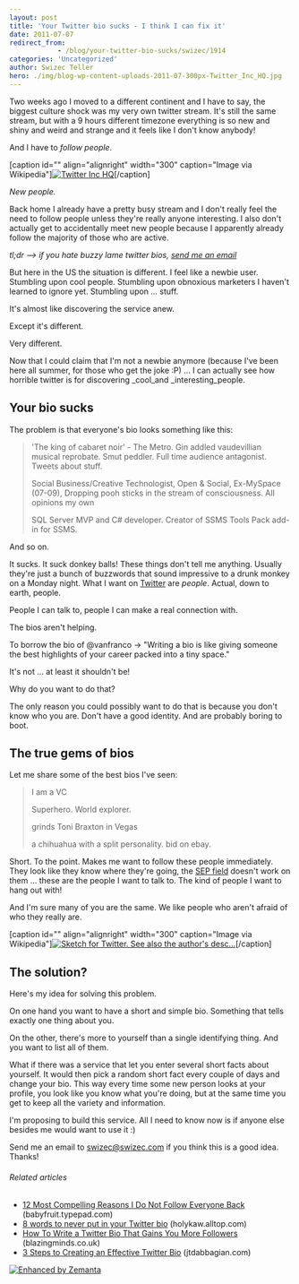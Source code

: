 ```yaml
---
layout: post
title: 'Your Twitter bio sucks - I think I can fix it'
date: 2011-07-07
redirect_from: 
            - /blog/your-twitter-bio-sucks/swizec/1914
categories: 'Uncategorized'
author: Swizec Teller
hero: ./img/blog-wp-content-uploads-2011-07-300px-Twitter_Inc_HQ.jpg
---
```

Two weeks ago I moved to a different continent and I have to say, the biggest culture shock was my very own twitter stream. It's still the same stream, but with a 9 hours different timezone everything is so new and shiny and weird and strange and it feels like I don't know anybody!



And I have to _follow people_.



\[caption id="" align="alignright" width="300" caption="Image via Wikipedia"][![Twitter Inc HQ](./img/blog-wp-content-uploads-2011-07-300px-Twitter_Inc_HQ.jpg "Twitter Inc HQ")](http://commons.wikipedia.org/wiki/File:Twitter_Inc_HQ.jpg)\[/caption]



_New people._



Back home I already have a pretty busy stream and I don't really feel the need to follow people unless they're really anyone interesting. I also don't actually get to accidentally meet new people because I apparently already follow the majority of those who are active.



_tl;dr --> if you hate buzzy lame twitter bios, [send me an email](<mailto:swizec@swizec.com?subject=long bios suck!>)_



But here in the US the situation is different. I feel like a newbie user. Stumbling upon cool people. Stumbling upon obnoxious marketers I haven't learned to ignore yet. Stumbling upon ... stuff.



<!--more-->

It's almost like discovering the service anew.



Except it's different.



Very different.



Now that I could claim that I'm not a newbie anymore (because I've been here all summer, for those who get the joke :P) ... I can actually see how horrible twitter is for discovering _cool_and _interesting_people.

## Your bio sucks

The problem is that everyone's bio looks something like this:

> 'The king of cabaret noir' - The Metro. Gin addled vaudevillian musical reprobate. Smut peddler. Full time audience antagonist. Tweets about stuff.
>
>
>
> Social Business/Creative Technologist, Open & Social, Ex-MySpace (07-09), Dropping pooh sticks in the stream of consciousness. All opinions my own
>
>
>
> SQL Server MVP and C# developer. Creator of SSMS Tools Pack add-in for SSMS.

And so on.



It sucks. It suck donkey balls! These things don't tell me anything. Usually they're just a bunch of buzzwords that sound impressive to a drunk monkey on a Monday night. What I want on [Twitter](http://twitter.com "Twitter") are _people_. Actual, down to earth, people.



People I can talk to, people I can make a real connection with.



The bios aren't helping.



To borrow the bio of @vanfranco -> "Writing a bio is like giving someone the best highlights of your career packed into a tiny space."



It's not ... at least it shouldn't be!



Why do you want to do that?



The only reason you could possibly want to do that is because you don't know who you are. Don't have a good identity. And are probably boring to boot.

## The true gems of bios

Let me share some of the best bios I've seen:

> I am a VC
>
>
>
> Superhero. World explorer.
>
>
>
> grinds Toni Braxton in Vegas
>
>
>
> a chihuahua with a split personality. bid on ebay.

Short. To the point. Makes me want to follow these people immediately. They look like they know where they're going, the [SEP field](http://en.wikipedia.org/wiki/Somebody_Else%27s_Problem "Somebody Else's Problem") doesn't work on them ... these are the people I want to talk to. The kind of people I want to hang out with!



And I'm sure many of you are the same. We like people who aren't afraid of who they really are.



\[caption id="" align="alignright" width="300" caption="Image via Wikipedia"][![Sketch for Twitter. See also the author's desc...](./img/blog-wp-content-uploads-2011-07-300px-Twttr_sketch-Dorsey-2006.jpg "Sketch for Twitter. See also the author's desc...")](http://commons.wikipedia.org/wiki/File:Twttr_sketch-Dorsey-2006.jpg)\[/caption]



## The solution?

Here's my idea for solving this problem.



On one hand you want to have a short and simple bio. Something that tells exactly one thing about you.



On the other, there's more to yourself than a single identifying thing. And you want to list all of them.



What if there was a service that let you enter several short facts about yourself. It would then pick a random short fact every couple of days and change your bio. This way every time some new person looks at your profile, you look like you know what you're doing, but at the same time you get to keep all the variety and information.



I'm proposing to build this service. All I need to know now is if anyone else besides me would want to use it :)



Send me an email to [swizec@swizec.com](<mailto:swizec@swizec.com?subject=long bios suck!>) if you think this is a good idea. Thanks!

###### Related articles

- [12 Most Compelling Reasons I Do Not Follow Everyone Back](http://babyfruit.typepad.com/mediagirl/2011/07/12-most-compelling-reasons-i-do-not-follow-everyone-back.html) (babyfruit.typepad.com)
- [8 words to never put in your Twitter bio](http://holykaw.alltop.com/8-words-to-never-put-in-your-twitter-bio) (holykaw.alltop.com)
- [How To Write a Twitter Bio That Gains You More Followers](http://blazingminds.co.uk/write-twitter-bio-gains-followers/) (blazingminds.co.uk)
- [3 Steps to Creating an Effective Twitter Bio](http://jtdabbagian.com/2011/05/3-steps-to-creating-an-effective-twitter-bio/) (jtdabbagian.com)

[![Enhanced by Zemanta](http://img.zemanta.com/zemified_e.png?x-id=54bca522-1101-4c1a-8d21-245d006ac73c)](http://www.zemanta.com/ "Enhanced by Zemanta")